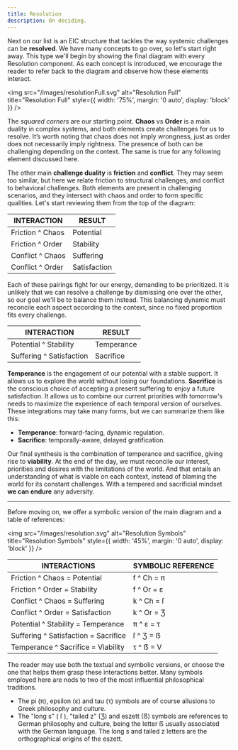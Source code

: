 ```yaml
---
title: Resolution
description: On deciding.
---
```


Next on our list is an EIC structure that tackles the way systemic challenges can be **resolved**. We have many concepts to go over, so let's start right away. This type we'll begin by showing the final diagram with every Resolution component. As each concept is introduced, we encourage the reader to refer back to the diagram and observe how these elements interact.

<img 
  src="/images/resolutionFull.svg" 
  alt="Resolution Full" 
  title="Resolution Full"
  style={{ width: '75%', margin: '0 auto', display: 'block' }} 
/>

The *squared corners* are our starting point. **Chaos** vs **Order** is a main duality in complex systems, and both elements create challenges for us to resolve. It’s worth noting that chaos does not imply wrongness, just as order does not necessarily imply rightness. The presence of both can be challenging depending on the context. The same is true for any following element discussed here.

The other main **challenge duality** is **friction** and **conflict**. They may seem too similar, but here we relate friction to structural challenges, and conflict to behavioral challenges. Both elements are present in challenging scenarios, and they intersect with chaos and order to form specific qualities. Let's start reviewing them from the top of the diagram:

| **INTERACTION** | **RESULT** |
|---|---|
| Friction ^ Chaos | Potential |
| Friction ^ Order | Stability |
| Conflict ^ Chaos | Suffering |
| Conflict ^ Order | Satisfaction |

Each of these pairings fight for our energy, demanding to be prioritized. It is unlikely that we can resolve a challenge by dismissing one over the other, so our goal we'll be to balance them instead. This balancing dynamic must reconcile each aspect according to the context, since no fixed proportion fits every challenge. 

| **INTERACTION** | **RESULT** |
|---|---|
| Potential ^ Stability | Temperance |
| Suffering ^ Satisfaction | Sacrifice |

**Temperance** is the engagement of our potential with a stable support. It allows us to explore the world without losing our foundations. **Sacrifice** is the conscious choice of accepting a present suffering to enjoy a future satisfaction. It allows us to combine our current priorities with tomorrow's needs to maximize the experience of each temporal version of ourselves. These integrations may take many forms, but we can summarize them like this:

- **Temperance**: forward-facing, dynamic regulation.
- **Sacrifice**: temporally-aware, delayed gratification.

Our final synthesis is the combination of temperance and sacrifice, giving rise to **viability**. At the end of the day, we must reconcile our interest, priorities and desires with the limitations of the world. And that entails an understanding of what is viable on each context, instead of blaming the world for its constant challenges. With a tempered and sacrificial mindset **we can endure** any adversity.

---

Before moving on, we offer a symbolic version of the main diagram and a table of references:

<img 
  src="/images/resolution.svg" 
  alt="Resolution Symbols" 
  title="Resolution Symbols"
  style={{ width: '45%', margin: '0 auto', display: 'block' }} 
/>

| **INTERACTIONS** | **SYMBOLIC REFERENCE** |
| --- | --- |
| Friction ^ Chaos = Potential | f ^ Ch = π |
| Friction ^ Order = Stability | f ^ Or = ε |
| Conflict ^ Chaos = Suffering | k ^ Ch = ſ |
| Conflict ^ Order = Satisfaction | k ^ Or = Ʒ |
| Potential ^ Stability = Temperance | π ^ ε = τ |
| Suffering ^ Satisfaction = Sacrifice | ſ ^ Ʒ = ẞ |
| Temperance ^ Sacrifice = Viability | τ ^ ẞ = V |

The reader may use both the textual and symbolic versions, or choose the one that helps them grasp these interactions better. Many symbols employed here are nods to two of the most influential philosophical traditions.

- The pi (π), epsilon (ε) and tau (τ) symbols are of course allusions to Greek philosophy and culture.
- The "long s" ( ſ ), "tailed z" (Ʒ) and eszett (ẞ) symbols are references to German philosophy and culture, being the letter ẞ usually associated with the German language. The long s and tailed z letters are the orthographical origins of the eszett. 